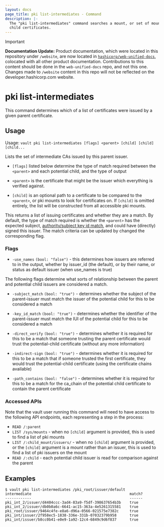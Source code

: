 ```yaml
---
layout: docs
page_title: pki list-intermediates - Command
description: |-
  The "pki list-intermediates" command searches a mount, or set of mounts for
  child certificates.
---
```


> [!IMPORTANT]  
> **Documentation Update:** Product documentation, which were located in this repository under `/website`, are now located in [`hashicorp/web-unified-docs`](https://github.com/hashicorp/web-unified-docs), colocated with all other product documentation. Contributions to this content should be done in the `web-unified-docs` repo, and not this one. Changes made to `/website` content in this repo will not be reflected on the developer.hashicorp.com website.

# pki list-intermediates

This command determines which of a list of certificates were issued by a given
parent certificate.

## Usage

Usage: `vault pki list-intermediates [flags] <parent> [child] [child] [child...`

Lists the set of intermediate CAs issued by this parent issuer.

- `[flags]` listed below determine the type of match required between the `<parent>`
  and each potential child, and the type of output

- `<parent>` is the certificate that might be the issuer which everything is
  verified against.

- `[child]` is an optional path to a certificate to be compared to the `<parent>`,
  or pki mounts to look for certificates on. If `[child]` is omitted entirely, the
  list will be constructed from all accessible pki mounts.

This returns a list of issuing certificates and whether they are a match.
By default, the type of match required is whether the `<parent>` has the
expected subject, [authority/subject key id match](https://datatracker.ietf.org/doc/html/rfc5280#section-4.2.1.1), and could have (directly) signed this issuer.
The match criteria can be updated by changed the corresponding flag.

### Flags

- `-use_names` `(bool: "false")` - this determines how issuers are referred to
  in the output, whether by issuer_id (the default), or by their name, or status
  as default issuer (when use_names is true)

The following flags determine what sorts of relationship between the parent and
potential child issuers are considered a match.

- `-subject_match` `(bool: "true")` - determines whether the subject of the
  parent-issuer must match the issuer of the potential child for this to be
  considered a match

- `-key_id_match` `(bool: "true")` - determines whether the identifier of the
  parent-issuer must match the IUI of the potential child for this to be
  considered a match

- `-direct_verify` `(bool: "true")` - determines whether it is required for this
  to be a match that someone trusting the parent certificate would trust the
  potential-child certificate (without any more information)

- `-indirect-sign` `(bool: "true")` - determines whether it is required for this
  to be a match that if someone trusted the first certificate, they would trust
  the potential-child certificate (using the certificate chains available)

- `-path_contains` `(bool: "false")` - determines whether it is required for
  this to be a match for the ca_chain of the potential child certificate to
  contain the parent certificate

### Accessed APIs

Note that the vault user running this command will need to have access to the
following API endpoints, each representing a step in the process:

- `READ /:parent`
- `LIST /sys/mounts` - when no `[child]` argument is provided, this is used to
find a list of pki mounts
- `LIST /:child_mount/issuers/` - when no `[child]` argument is provided, or the
`[child]` argument is a mount rather than an issuer, this is used to find a list
of pki issuers on the mount
- `READ /:child` - each potential child issuer is read for comparison against
the parent

## Examples

```shell-session
$ vault pki list-intermediates /pki_root/issuer/default
intermediate                                             match?
------------                                             ------
pki_int_2/issuer/d4404ccc-3ad4-83a9-f5df-398637654b3b    true
pki_int_2/issuer/db0b0a6c-6641-ac15-363a-4e5261315581    true
pki_root/issuer/9464c4fe-e8a6-d96a-0566-021575e7382c     true
pki_int/issuer/2f958ec5-1838-336e-331b-07032379b958      true
pki_int/issuer/b8cc0b41-e0e9-1a92-12c4-6849c9d6f837      true
```

